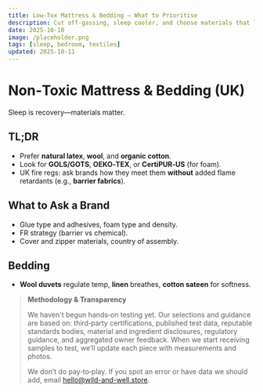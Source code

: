 ```yaml
---
title: Low-Tox Mattress & Bedding — What to Prioritise
description: Cut off-gassing, sleep cooler, and choose materials that last.
date: 2025-10-10
image: /placeholder.png
tags: [sleep, bedroom, textiles]
updated: 2025-10-11
---
```

# Non‑Toxic Mattress & Bedding (UK)

Sleep is recovery—materials matter.

## TL;DR
- Prefer **natural latex**, **wool**, and **organic cotton**.
- Look for **GOLS/GOTS**, **OEKO‑TEX**, or **CertiPUR‑US** (for foam).
- UK fire regs: ask brands how they meet them **without** added flame retardants (e.g., **barrier fabrics**).

## What to Ask a Brand
- Glue type and adhesives, foam type and density.
- FR strategy (barrier vs chemical).
- Cover and zipper materials, country of assembly.

## Bedding
- **Wool duvets** regulate temp, **linen** breathes, **cotton sateen** for softness.

> **Methodology & Transparency**
>
> We haven't begun hands‑on testing yet. Our selections and guidance are based on:
> third‑party certifications, published test data, reputable standards bodies, material and ingredient disclosures,
> regulatory guidance, and aggregated owner feedback. When we start receiving samples to test,
> we’ll update each piece with measurements and photos.
>
> We don’t do pay‑to‑play. If you spot an error or have data we should add, email hello@wild-and-well.store.

